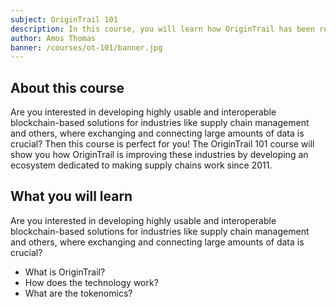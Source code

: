 ```yaml
---
subject: OriginTrail 101
description: In this course, you will learn how OriginTrail has been revolutionizing supply chains since 2011 and how you can make their blockchain-based solutions work for you!
author: Amos Thomas
banner: /courses/ot-101/banner.jpg
---
```


## About this course

<YoutubeEmbed videoId="Ifm8dK6TwHI" title="OT 101 — OriginTrail introduction" />

Are you interested in developing highly usable and interoperable blockchain-based solutions for industries like supply chain management and others, where exchanging and connecting large amounts of data is crucial? Then this course is perfect for you! The OriginTrail 101 course will show you how OriginTrail is improving these industries by developing an ecosystem dedicated to making supply chains work since 2011.

## What you will learn

Are you interested in developing highly usable and interoperable blockchain-based solutions for industries like supply chain management and others, where exchanging and connecting large amounts of data is crucial?

- What is OriginTrail? 
- How does the technology work?
- What are the tokenomics? 
